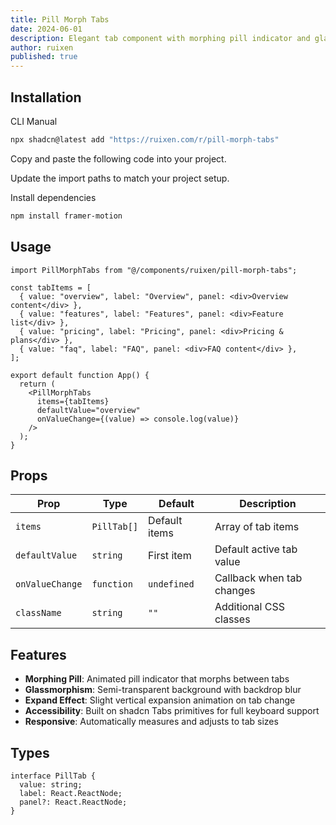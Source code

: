 ```yaml
---
title: Pill Morph Tabs
date: 2024-06-01
description: Elegant tab component with morphing pill indicator and glassmorphism effects
author: ruixen
published: true
---
```


<ComponentPreview name="pill-morph-tabs-demo" category="tabs" />

## Installation

<Tabs defaultValue="cli">

<TabsList>
  <TabsTrigger value="cli">CLI</TabsTrigger>
  <TabsTrigger value="manual">Manual</TabsTrigger>
</TabsList>
<TabsContent value="cli">

```bash
npx shadcn@latest add "https://ruixen.com/r/pill-morph-tabs"
```

</TabsContent>

<TabsContent value="manual">

<Steps>

<Step>Copy and paste the following code into your project.</Step>

<ComponentSource name="pill-morph-tabs" />

<Step>Update the import paths to match your project setup.</Step>

<Step>Install dependencies</Step>

```bash
npm install framer-motion
```

</Steps>

</TabsContent>

</Tabs>

## Usage

```tsx
import PillMorphTabs from "@/components/ruixen/pill-morph-tabs";

const tabItems = [
  { value: "overview", label: "Overview", panel: <div>Overview content</div> },
  { value: "features", label: "Features", panel: <div>Feature list</div> },
  { value: "pricing", label: "Pricing", panel: <div>Pricing & plans</div> },
  { value: "faq", label: "FAQ", panel: <div>FAQ content</div> },
];

export default function App() {
  return (
    <PillMorphTabs
      items={tabItems}
      defaultValue="overview"
      onValueChange={(value) => console.log(value)}
    />
  );
}
```

## Props

| Prop            | Type        | Default       | Description               |
| --------------- | ----------- | ------------- | ------------------------- |
| `items`         | `PillTab[]` | Default items | Array of tab items        |
| `defaultValue`  | `string`    | First item    | Default active tab value  |
| `onValueChange` | `function`  | `undefined`   | Callback when tab changes |
| `className`     | `string`    | `""`          | Additional CSS classes    |

## Features

- **Morphing Pill**: Animated pill indicator that morphs between tabs
- **Glassmorphism**: Semi-transparent background with backdrop blur
- **Expand Effect**: Slight vertical expansion animation on tab change
- **Accessibility**: Built on shadcn Tabs primitives for full keyboard support
- **Responsive**: Automatically measures and adjusts to tab sizes

## Types

```tsx
interface PillTab {
  value: string;
  label: React.ReactNode;
  panel?: React.ReactNode;
}
```
